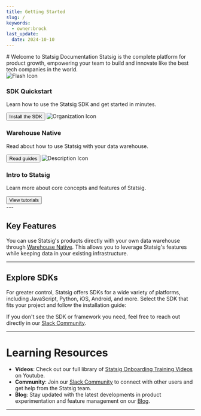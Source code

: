 ```yaml
---
title: Getting Started
slug: /
keywords:
  - owner:brock
last_update:
  date: 2024-10-10
---
```



<Styles />
# Welcome to Statsig Documentation
Statsig is the complete platform for product growth, empowering your team to build and innovate like the best tech companies in the world. 

<div className="welcome-card-container padding--lg">
  <Column className="padding--sm">
    <Card className="welcome-card" shadow="tl">
      <CardHeader>
        <img src="/img/icons/flash.svg" alt="Flash Icon" className="icon" style={{ width: '36px' }}/>
        <h3>SDK Quickstart</h3>
        <p>Learn how to use the Statsig SDK and get started in minutes.</p>
      </CardHeader>
      <CardFooter>
        <Link to="/sdks/quickstart">
          <button className="button button--secondary button--block">Install the SDK</button>
        </Link>
      </CardFooter>
    </Card>
  </Column>

  <Column className="padding--sm">
    <Card className="welcome-card" shadow="tl">
      <CardHeader>
        <img src="/img/icons/organization.svg" alt="Organization Icon" className="icon" style={{ width: '36px' }}/>
        <h3>Warehouse Native</h3>
        <p>Read about how to use Statsig with your data warehouse.</p>
      </CardHeader>
      <CardFooter>
        <Link to="/statsig-warehouse-native/introduction">
          <button className="button button--secondary button--block">Read guides</button>
        </Link>
      </CardFooter>
    </Card>
  </Column>

  <Column className="padding--sm">
    <Card className="welcome-card" shadow="tl">
      <CardHeader>
        <img src="/img/icons/description.svg" alt="Description Icon" className="icon" style={{ width: '36px' }}/>
        <h3>Intro to Statsig</h3>
        <p>Learn more about core concepts and features of Statsig.</p>
      </CardHeader>
      <CardFooter>
        <Link to="/understanding-platform">
          <button className="button button--secondary button--block">View tutorials</button>
        </Link>
      </CardFooter>
    </Card>
  </Column>
</div>
---


## Key Features 

<LandingResources />

You can use Statsig's products directly with your own data warehouse through [Warehouse Native](/statsig-warehouse-native/introduction). This allows you to leverage Statsig's features while keeping data in your existing infrastructure.

---

## Explore SDKs 

For greater control, Statsig offers SDKs for a wide variety of platforms, including JavaScript, Python, iOS, Android, and more. Select the SDK that fits your project and follow the installation guide:

<SDKAndFrameworks />

If you don't see the SDK or framework you need, feel free to reach out directly in our [Slack Community](https://statsig.com/slack).

---
# Learning Resources
- **Videos**: Check out our full library of [Statsig Onboarding Training Videos](https://www.youtube.com/playlist?list=PLNJ9pKAaib3J0fYyCYRX3JhtSpwtiEL0Q) on Youtube.
- **Community**: Join our [Slack Community](https://statsig.com/slack) to connect with other users and get help from the Statsig team.
- **Blog**: Stay updated with the latest developments in product experimentation and feature management on our [Blog](https://statsig.com/blog).

---

